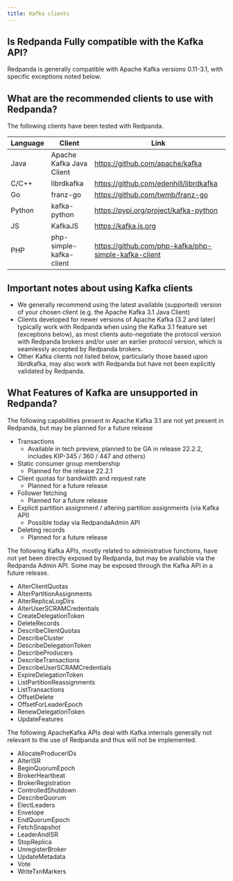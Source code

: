 ```yaml
---
title: Kafka clients
---
```


## Is Redpanda Fully compatible with the Kafka API?

Redpanda is generally compatible with Apache Kafka versions 0.11-3.1, with specific exceptions noted below.  

## What are the recommended clients to use with Redpanda?

The following clients have been tested with Redpanda.

| Language | Client | Link |
| -------- | ------ | ---- |
| Java | Apache Kafka Java Client | https://github.com/apache/kafka |
| C/C++ | librdkafka | https://github.com/edenhill/librdkafka |
| Go | franz-go | https://github.com/twmb/franz-go |
| Python | kafka-python | https://pypi.org/project/kafka-python |
| JS | KafkaJS | https://kafka.js.org |
| PHP | php-simple-kafka-client | https://github.com/php-kafka/php-simple-kafka-client |


## Important notes about using Kafka clients

* We generally recommend using the latest available (supported) version of your chosen client (e.g. the Apache Kafka 3.1 Java Client)
* Clients developed for newer versions of Apache Kafka (3.2 and later) typically work with Redpanda when using the Kafka 3.1 feature set (exceptions below), as most clients auto-negotiate the protocol version with Redpanda brokers and/or user an earlier protocol version, which is seamlessly accepted by Redpanda brokers.
* Other Kafka clients not listed below, particularly those based upon librdkafka, may also work with Redpanda but have not been explicitly validated by Redpanda.


## What Features of Kafka are unsupported in Redpanda?

The following capabilities present in Apache Kafka 3.1 are not yet present in Redpanda, but may be planned for a future release

* Transactions
    * Available in tech preview, planned to be GA in release 22.2.2, includes KIP-345 / 360 / 447 and others)
* Static consumer group membership
    * Planned for the release 22.2.1
* Client quotas for bandwidth and request rate
    * Planned for a future release
* Follower fetching
    * Planned for a future release
* Explicit partition assignment / altering partition assignments (via Kafka API)
    * Possible today via RedpandaAdmin API
* Deleting records
    * Planned for a future release

	

The following Kafka APIs, mostly related to administrative functions, have not yet been directly exposed by Redpanda, but may be available via the Redpanda Admin API.  Some may be exposed through the Kafka API in a future release.


* AlterClientQuotas
* AlterPartitionAssignments
* AlterReplicaLogDirs
* AlterUserSCRAMCredentials
* CreateDelegationToken
* DeleteRecords
* DescribeClientQuotas
* DescribeCluster
* DescribeDelegationToken
* DescribeProducers
* DescribeTransactions
* DescribeUserSCRAMCredentials
* ExpireDelegationToken
* ListPartitionReassignments
* ListTransactions
* OffsetDelete
* OffsetForLeaderEpoch
* RenewDelegationToken
* UpdateFeatures


The following ApacheKafka APIs deal with Kafka internals generally not relevant to the use of Redpanda and thus will not be implemented.


* AllocateProducerIDs
* AlterISR
* BeginQuorumEpoch
* BrokerHeartbeat
* BrokerRegistration
* ControlledShutdown
* DescribeQuorum
* ElectLeaders
* Envelope
* EndQuorumEpoch
* FetchSnapshot
* LeaderAndISR
* StopReplica
* UnregisterBroker
* UpdateMetadata
* Vote
* WriteTxnMarkers